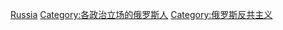 [[Category:各国反共主义者|Russia]]
[[Category:各政治立场的俄罗斯人|Category:各政治立场的俄罗斯人]]
[[Category:俄罗斯反共主义|Category:俄罗斯反共主义]]